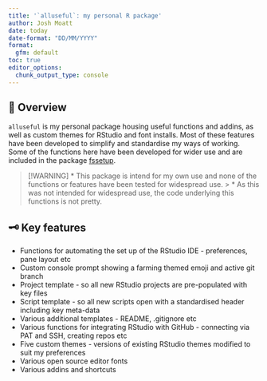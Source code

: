 ```yaml
---
title: '`alluseful`: my personal R package'
author: Josh Moatt 
date: today
date-format: "DD/MM/YYYY"
format:
  gfm: default
toc: true
editor_options:
  chunk_output_type: console
---
```


## 📖 Overview

`alluseful` is my personal package housing useful functions and addins, as well as custom themes for RStudio and font installs. Most of these features have been developed to simplify and standardise my ways of working. Some of the functions here have been developed for wider use and are included in the package [fssetup](https://github.com/Defra-Data-Science-Centre-of-Excellence/fssetup).

> \[!WARNING\] \* This package is intend for my own use and none of the functions or features have been tested for widespread use. \> \* As this was not intended for widespread use, the code underlying this functions is not pretty.

## 🗝️ Key features

-   Functions for automating the set up of the RStudio IDE - preferences, pane layout etc
-   Custom console prompt showing a farming themed emoji and active git branch
-   Project template - so all new RStudio projects are pre-populated with key files
-   Script template - so all new scripts open with a standardised header including key meta-data
-   Various additional templates - README, .gitignore etc
-   Various functions for integrating RStudio with GitHub - connecting via PAT and SSH, creating repos etc
-   Five custom themes - versions of existing RStudio themes modified to suit my preferences
-   Various open source editor fonts
-   Various addins and shortcuts
